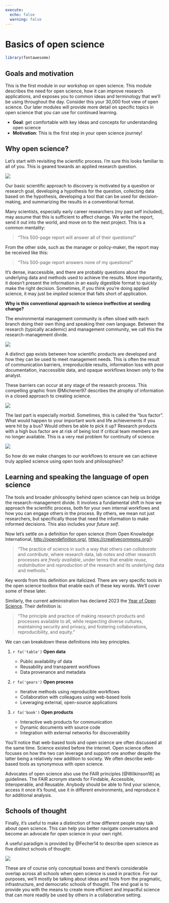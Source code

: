 ```yaml
---
execute: 
  echo: false
  warning: false
---
```


# Basics of open science {#basics}

```r
library(fontawesome)
```

## Goals and motivation

This is the first module in our workshop on open science. This module describes the need for open science, how it can improve research applications, and exposes you to common ideas and terminology that we'll be using throughout the day. Consider this your 30,000 foot view of open science. Our later modules will provide more detail on specific topics in open science that you can use for continued learning.

-   **Goal**: get comfortable with key ideas and concepts for understanding open science
-   **Motivation**: This is the first step in your open science journey!

## Why open science?

Let's start with revisiting the scientific process. I'm sure this looks familiar to all of you. This is geared towards an applied research question.

![](img/scipro.png)

Our basic scientific approach to discovery is motivated by a question or research goal, developing a hypothesis for the question, collecting data based on the hypothesis, developing a tool that can be used for decision-making, and summarizing the results in a conventional format.

Many scientists, especially early career researchers (my past self included), may assume that this is sufficient to affect change. We write the report, send it out into the world, and move on to the next project. This is a common mentality:

> "This 500-page report will answer all of their questions!"

From the other side, such as the manager or policy-maker, the report may be received like this:

> "This 500-page report answers none of my questions!"

It's dense, inaccessible, and there are probably questions about the underlying data and methods used to achieve the results. More importantly, it doesn't present the information in an easily digestible format to quickly make the right decision. Sometimes, if you think you're doing applied science, it may just be *implied* science that falls short of application.

**Why is this conventional approach to science ineffective at seeding change?**

The environmental management community is often siloed with each branch doing their own thing and speaking their own language. Between the research (typically academic) and management community, we call this the research-management divide.

![](img/divide2.png)

A distinct gap exists between how scientific products are developed and how they can be used to meet management needs. This is often the result of communication barriers, irreproducible results, information loss with poor documentation, inaccessible data, and opaque workflows known only to the analyst.

These barriers can occur at any stage of the research process. This compelling graphic from @Michener97 describes the atrophy of information in a closed approach to creating science.

![](img/michener.png)

The last part is especially morbid. Sometimes, this is called the "bus factor". What would happen to your important work and life achievements if you were hit by a bus? Would others be able to pick it up? Research products with a high bus factor are at risk of being lost if critical team members are no longer available. This is a very real problem for continuity of science.

![](img/overlyhonest.png)

So how do we make changes to our workflows to ensure we can achieve truly applied science using open tools and philosophies?

## Learning and speaking the language of open science

The tools and broader philosophy behind open science can help us bridge the research-management divide. It involves a fundamental shift in how we approach the scientific process, both for your own internal workflows and how you can engage others in the process. By others, we mean not just researchers, but specifically those that need the information to make informed decisions. This also includes your *future self*.

Now let's settle on a definition for open science (from Open Knowledge International, [http://opendefinition.org/](http://opendefinition.org/){target="_blank"}, [https://creativecommons.org/](https://creativecommons.org/){target="_blank"}):

> "The practice of science in such a way that others can *collaborate* and *contribute*, where research data, lab notes and other research processes are *freely available*, under terms that enable *reuse*, *redistribution* and *reproduction* of the research and its underlying data and methods."

Key words from this definition are italicized. There are very specific tools in the open science toolbox that enable each of these key words. We'll cover some of these later.

Similarly, the current administration has declared 2023 the [Year of Open Science](https://open.science.gov/){target="_blank"}. Their definition is:

> "The principle and practice of making research products and processes available to all, while respecting diverse cultures, maintaining security and privacy, and fostering collaborations, reproducibility, and equity."

We can can breakdown these definitions into key principles.

1.  `r fa('table')` **Open data**

    -   Public availability of data
    -   Reusability and transparent workflows
    -   Data provenance and metadata

2.  `r fa('gears')` **Open process**

    -   Iterative methods using reproducible workflows
    -   Collaboration with colleagues using web-based tools
    -   Leveraging external, open-source applications

3.  `r fa('book')` **Open products**

    -   Interactive web products for communication
    -   Dynamic documents with source code
    -   Integration with external networks for discoverability

You'll notice that web-based tools and open science are often discussed at the same time. Science existed before the internet. Open science often focuses on how the two can leverage and support one another despite the latter being a relatively new addition to society. We often describe web-based tools as synonymous with open science.

Advocates of open science also use the FAIR principles [@Wilkinson16] as guidelines. The FAIR acronym stands for Findable, Accessible, Interoperable, and Reusable.  Anybody should be able to find your science, access it once it's found, use it in different environments, and reproduce it for additional analysis.

## Schools of thought {#schools}

Finally, it's useful to make a distinction of how different people may talk about open science. This can help you better navigate conversations and become an advocate for open science in your own right.

A useful paradigm is provided by @Fecher14 to describe open science as five distinct schools of thought:

![](img/fiveschools.PNG)

These are of course only conceptual boxes and there's considerable overlap across all schools when open science is used in practice. For our purposes, we'll mostly be talking about ideas and tools from the pragmatic, infrastructure, and democratic schools of thought. The end goal is to provide you with the means to create more efficient and impactful science that can more readily be used by others in a collaborative setting.
